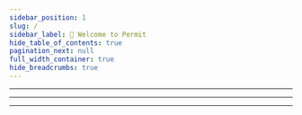 ```yaml
---
sidebar_position: 1
slug: /
sidebar_label: 👋 Welcome to Permit
hide_table_of_contents: true
pagination_next: null
full_width_container: true
hide_breadcrumbs: true
---
```



<head>
  <title>Permit.io Docs</title>
</head>

<SectionHero />
<PagePadding>
  <PageVerticalPadding>
    <Container isGrid>
      <DocCardList
        className={"suppp"}
        articleClassName={"col "}
        items={[
          {
            type: "link",
            href: "quickstart",
            label: "Overview",
            icon: "🌎",
            description: "Learn what Permit is and how it works",
          },
          {
            type: "link",
            href: "category/-guides--tutorials",
            label: "Tutorials",
            icon: "📖",
            description: "Best practices and how-to guides",
          },
          {
            type: "link",
            href: "sdk/sdks-overview",
            label: "SDKs",
            icon: "🔩",
            description: "Explore the supported SDKs and frameworks",
          },
          {
            type: "link",
            href: "category/-integrate-to-applications",
            label: "Integrations",
            icon: "🧰",
            description: "Integrate Permit with your favorite tools",
          },
        ]}
      />
      <Hr />
      <DocCardList
        cols={3}
        articleClassName={"col "}
        items={[
          {
            type: "link",
            href: "concepts/multitenancy",
            label: "Multi-Tenancy",
            icon: "🏢",
            description: "Learn how to manage multi-tenancy with Permit",
          },
          {
            type: "link",
            href: "integrations/gitops/overview",
            label: "GitOps",
            icon: "🔄",
            description: "GitOps-ready Permission Management",
          },
          {
            type: "link",
            href: "integrations/infra-as-code/terraform-provider",
            label: "Terraform",
            icon: "☁️",
            description: "Manage you policy with Terraform",
          },
          {
            type: "link",
            href: "embeddable-uis/overview",
            label: "Permit Elements",
            icon: "🎨",
            description: "Pre-built UI components for your app",
          },
          {
            type: "link",
            href: "how-to/build-policies/rebac/overview",
            label: "ReBAC",
            icon: "🌴",
            description: "Relationship-based Access Control",
          },
          {
            type: "link",
            href: "how-to/build-policies/abac/overview",
            label: "ABAC",
            icon: "🔖",
            description: "Attribute-based Access Control",
          },
        ]}
      />
      <Hr />
      <DocCardList
        cols={3}
        articleClassName={"col "}
        items={[
          {
            type: "link",
            href: "category/golang",
            label: "Golang",
            icon: " ",
          },
          { type: "link", href: "category/nodejs", label: "Node.js", icon: " " },
          { type: "link", href: "category/python", label: "Python", icon: " " },
          { type: "link", href: "category/ruby", label: "Ruby", icon: " " },
          { type: "link", href: "category/java", label: "Java", icon: " " },
          { type: "link", href: "category/dotnet", label: ".NET", icon: " " },
        ]}
      />
      <Hr />
      <DocCardList
        articleClassName={"col "}
        items={[
          {
            type: "link",
            href: "https://permit-io.slack.com/join/shared_invite/zt-nz6yjgnp-RlP9rtOPwO0n0aH_vLbmBQ#/shared-invite/email",
            autoAddBaseUrl: false,
            label: "Permit.io Slack Community",
            icon: "👥",
          },
          {
            type: "link",
            href: "https://github.com/permitio",
            autoAddBaseUrl: false,
            label: "Github",
            icon: "🐙",
          },
        ]}
      />
    </Container>
  </PageVerticalPadding>
</PagePadding>
